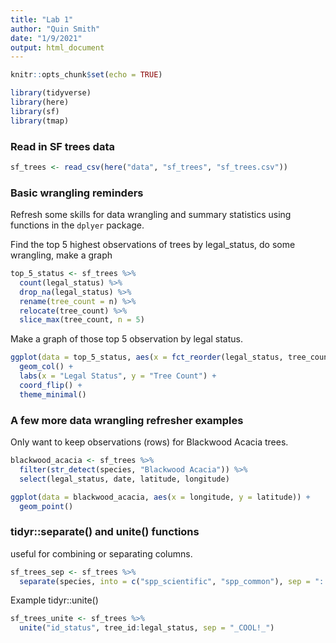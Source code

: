 ```yaml
---
title: "Lab 1"
author: "Quin Smith"
date: "1/9/2021"
output: html_document
---
```


```r
knitr::opts_chunk$set(echo = TRUE)

library(tidyverse)
library(here)
library(sf)
library(tmap)
```

### Read in SF trees data

```r
sf_trees <- read_csv(here("data", "sf_trees", "sf_trees.csv"))
```

### Basic wrangling reminders

Refresh some skills for data wrangling and summary statistics using functions in the `dplyer` package.

Find the top 5 highest observations of trees by legal_status, do some wrangling, make a graph

```r
top_5_status <- sf_trees %>% 
  count(legal_status) %>% 
  drop_na(legal_status) %>% 
  rename(tree_count = n) %>% 
  relocate(tree_count) %>% 
  slice_max(tree_count, n = 5)
```

Make a graph of those top 5 observation by legal status.

```r
ggplot(data = top_5_status, aes(x = fct_reorder(legal_status, tree_count), y = tree_count)) +
  geom_col() +
  labs(x = "Legal Status", y = "Tree Count") +
  coord_flip() +
  theme_minimal()
```

### A few more data wrangling refresher examples

Only want to keep observations (rows) for Blackwood Acacia trees.

```r
blackwood_acacia <- sf_trees %>% 
  filter(str_detect(species, "Blackwood Acacia")) %>% 
  select(legal_status, date, latitude, longitude)

ggplot(data = blackwood_acacia, aes(x = longitude, y = latitude)) +
  geom_point()
```

### tidyr::separate() and unite() functions

useful for combining or separating columns.

```r
sf_trees_sep <- sf_trees %>% 
  separate(species, into = c("spp_scientific", "spp_common"), sep = "::")
```

Example tidyr::unite()

```r
sf_trees_unite <- sf_trees %>% 
  unite("id_status", tree_id:legal_status, sep = "_COOL!_")
```













